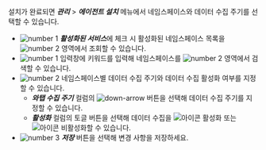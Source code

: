 설치가 완료되면 ***관리*** > ***에이전트 설치*** 메뉴에서 네임스페이스와 데이터 수집 주기를 선택할 수 있습니다. 

<ProdImg img='cloud-namespace-datainterval.png' desc='네임스페이스와 데이터 수집 주기 선택 sc' />

* ![number 1](/img/number-01.png) ***활성화된 서비스***에 체크 시 활성화된 네임스페이스 목록을 ![number 2](/img/number-02.png) 영역에서 조회할 수 있습니다. 
* ![number 1](/img/number-01.png) 입력창에 키워드를 입력해 네임스페이스를 ![number 2](/img/number-02.png) 영역에서 검색할 수 있습니다. 
* ![number 2](/img/number-02.png) 네임스페이스별 데이터 수집 주기와 데이터 수집 활성화 여부를 지정할 수 있습니다.
  * ***와탭 수집 주기*** 컬럼의 ![down-arrow](/img/down-arrow.svg) 버튼을 선택해 데이터 수집 주기를 지정할 수 있습니다.
  * ***활성화*** 컬럼의 토글 버튼을 선택해 데이터 수집을 ![아이콘](/img/ic-toggle-on.svg) 활성화 또는 ![아이콘](/img/ic-toggle-off.svg) 비활성화할 수 있습니다.
* ![number 3](/img/number-03.png) ***저장*** 버튼을 선택해 변경 사항을 저장하세요.
